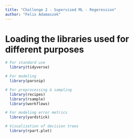 ```yaml
---
title: "Challenge 2 - Supervised ML - Regeression"
author: "Felix Adamaszek"
---
```


# Loading the libraries used for different purposes

```r

# For standard use
  library(tidyverse)

# For modeling
  library(parsnip)

# For preprocessing & sampling
  library(recipes)
  library(rsample)
  library(workflows)

# For modeling error metrics
  library(yardstick)

# Visualization of decision trees
  library(rpart.plot)


```